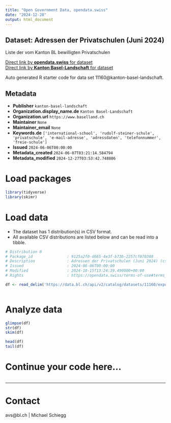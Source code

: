 ```yaml
---
title: "Open Government Data, opendata.swiss"
date: "2024-12-28"
output: html_document
---
```


## Dataset: Adressen der Privatschulen (Juni 2024)

Liste der vom Kanton BL bewilligten Privatschulen

[Direct link by **opendata.swiss** for dataset](https://opendata.swiss/de/dataset/adressen-der-privatschulen-juni-2024)<br>
[Direct link by **Kanton Basel-Landschaft** for dataset](https://data.bl.ch/explore/dataset/11160/)

Auto generated R starter code for data set 11160@kanton-basel-landschaft.

## Metadata

- **Publisher** `kanton-basel-landschaft`
- **Organization.display_name.de** `Kanton Basel-Landschaft`
- **Organization.url** `https://www.baselland.ch`
- **Maintainer** `None`
- **Maintainer_email** `None`
- **Keywords.de** `['international-school', 'rudolf-steiner-schule', 'privatschule', 'e-mail-adresse', 'adressdaten', 'telefonnummer', 'freie-schule']`
- **Issued** `2024-06-06T00:00:00`
- **Metadata_created** `2024-06-07T03:21:14.584794`
- **Metadata_modified** `2024-12-27T03:53:42.748806`


# Load packages

```r

library(tidyverse)
library(skimr)

```

# Load data

-   The dataset has 1 distribution(s) in CSV format.
-   All available CSV distributions are listed below and can be read into a tibble.

```r

# Distribution 0
# Package_id               : 9125a2f0-d665-4e3f-b73b-2257cf070308
# Description              : Adressen der Privatschulen (Juni 2024) (csv)
# Issued                   : 2024-06-06T00:00:00
# Modified                 : 2024-10-15T13:24:39.490000+00:00
# Rights                   : https://opendata.swiss/terms-of-use#terms_by

df <- read_delim('https://data.bl.ch/api/v2/catalog/datasets/11160/exports/csv?use_labels=true')



```

# Analyze data

```r

glimpse(df)
str(df)
skim(df)

head(df)
tail(df)

```

# Continue your code here...

```r

```

------------------------------------------------------------------------

# Contact

avs@bl.ch  | Michael Schiegg
